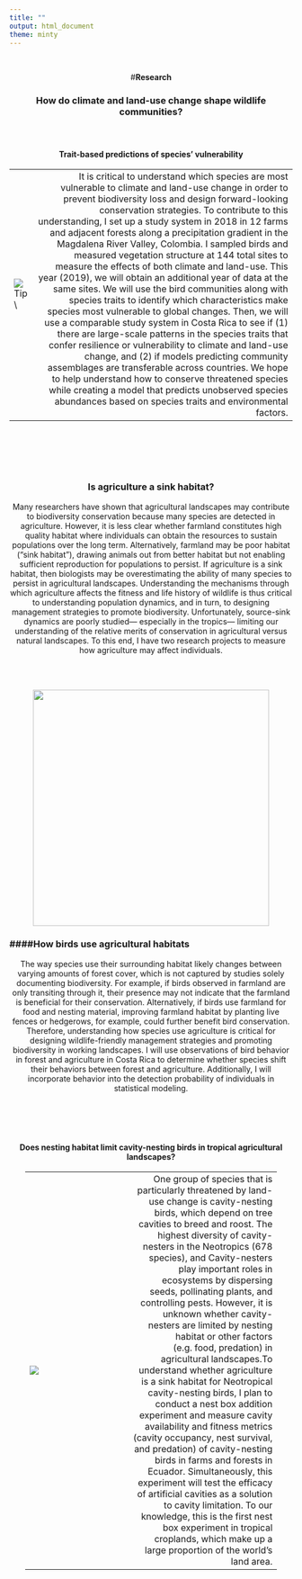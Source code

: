 ```yaml
---
title: ""
output: html_document
theme: minty 
---
```

<br>
<center>#**Research**
<br>


### How do climate and land-use change shape wildlife communities?
<br>

<h3 style="text-align: left;" markdown="1">
#### Trait-based predictions of species’ vulnerability
</h3>

-----------------------   ------------------------------------
![Tip](GOPR0103.JPG)     \    It is critical to understand which species are most vulnerable to climate and land-use change in order to prevent biodiversity  loss and design forward-looking conservation strategies. To contribute to this understanding, I set up a study system in 2018 in 12 farms and adjacent forests along a precipitation gradient in the Magdalena River Valley, Colombia. I sampled birds and measured vegetation structure at 144 total sites to measure the effects of both climate and land-use. This year (2019), we will obtain an additional year of data at the same sites. We will use the bird communities along with species traits to identify which characteristics make species most vulnerable to global changes. Then, we will use a comparable study system in Costa Rica to see if (1) there are large-scale patterns in the species traits that confer resilience or vulnerability to climate and land-use change, and (2) if models predicting community assemblages are transferable across countries. We hope to help understand how to conserve threatened species while creating a model that predicts unobserved species abundances based on species traits and environmental factors.
----------------------------------------------------------------

<br> 
<br>
<br>
<br>

### Is agriculture a sink habitat?

<div align="left">

Many researchers have shown that agricultural landscapes may contribute to biodiversity conservation because many species are detected in agriculture. However, it is less clear whether farmland constitutes high quality habitat where individuals can obtain the resources to sustain populations over the long term. Alternatively, farmland may be poor habitat (“sink habitat”), drawing animals out from better habitat but not enabling sufficient reproduction for populations to persist. If agriculture is a sink habitat, then biologists may be overestimating the ability of many species to persist in agricultural landscapes. Understanding the mechanisms through which agriculture affects the fitness and life history of wildlife is thus critical to understanding population dynamics, and in turn, to designing management strategies to promote biodiversity. Unfortunately, source-sink dynamics are poorly studied— especially in the tropics— limiting our understanding of the relative merits of conservation in agricultural versus natural landscapes. To this end, I have two research projects to measure how agriculture may affect individuals. 

</div>
<br>

<div class="pull-right">
<br>
![](IMG_1756.JPG){width=420px}   
</div>


<DIV ALIGN=left>
<h3 style="text-align: left;" markdown="1">
####How birds use agricultural habitats
</h3>

The way species use their surrounding habitat likely changes between varying amounts of forest cover, which is not captured by studies solely documenting biodiversity. For example, if birds observed in farmland are only transiting through it, their presence may not indicate that the farmland is beneficial for their conservation. Alternatively, if birds use farmland for food and nesting material, improving farmland habitat by planting live fences or hedgerows, for example, could further benefit bird conservation. Therefore, understanding how species use agriculture is critical for designing wildlife-friendly management strategies and promoting biodiversity in working landscapes. I will use observations of bird behavior in forest and agriculture in Costa Rica to determine whether species shift their behaviors between forest and agriculture. Additionally, I will incorporate behavior into the detection probability of individuals in statistical modeling. 
</div>
<br>
<br>
<br>
<h3 style="text-align: left;" markdown="1">
#### Does nesting habitat limit cavity-nesting birds in tropical agricultural landscapes?
</h3>

-----------------------   -------------------------------------
<img src = DSC_0385.JPG>    \      One group of species that is particularly threatened by land-use change is cavity-nesting birds, which depend on tree cavities to breed and roost. The highest diversity of cavity-nesters in the Neotropics (678 species), and Cavity-nesters play important roles in ecosystems by dispersing seeds, pollinating plants, and controlling pests. However, it is unknown whether cavity-nesters are limited by nesting habitat or other factors (e.g. food, predation) in agricultural landscapes.To understand whether agriculture is a sink habitat for Neotropical cavity-nesting birds, I plan to conduct a nest box addition experiment and measure cavity availability and fitness metrics (cavity occupancy, nest survival, and predation) of cavity-nesting birds in farms and forests in Ecuador. Simultaneously, this experiment will test the efficacy of artificial cavities as a solution to cavity limitation. To our knowledge, this is the first nest box experiment in tropical croplands, which make up a large proportion of the world’s land area.

----------------------------------------------------------------
<br>
